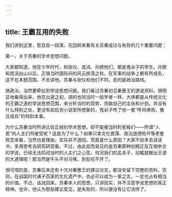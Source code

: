 ```yaml
---
---
---
```

title: 王霸互用的失败
---




我们讲到这里，暂且告一段落，先回转来看有关苏秦成功与失败的几个重要问题：

第一，关于苏秦的学术思想问题。

大家都知道，他在少年时代，和张仪、庞涓、孙膑他们，都是鬼谷子的学生。孙膑和庞涓出山以后，正值当时国际间的风云排荡之秋，在军事的战争上都有所成名，这不在本题范围，不去讲他。苏秦与张仪和他们不同，走的是政治路线。

搞政治，当然要牵扯到学说思想问题。我们看过苏秦初见秦惠王的游说资料，很明显地看得出来，他在出道之初，讲的也同当时一般学者一样，大体都是从传统文化的王霸之道的学说思想范围，来分析当时的现势，贡献自己的主张和计划。并没有什么特别之处，更没有如后世小说家所想象的，鬼谷子传了他一套“呼风唤雨，撒豆成兵”的特别本事。

为什么苏秦当时所讲比较正规的学术思想，却不能被当时的老板们——所谓“人君”的人主们所接受呢？这是为了什么？如果只拿文化衰落、政治道德败坏等老套观念来看，当然也是理由，实际并不透彻。究竟是什么原因？大家不妨多去读读书，多用思考去研究研究看。不过，由此显而易见的是苏秦那种初期正反互相参合的学说，已经无法扣动当时的人主们之心弦，何况我们的孟夫子，动辄就搬出王道的大道理呢！那当然是牛头不对马嘴，到处吃不开了。

很可惜的是，苏秦后来还有十次对秦惠王的建议论文，都没有留下完整的资料。否则，在战国时代诸子百家的文化遗产中，也必可以成为一家之言，一定也占有相当的价值。不过，话说回来，苏秦本人的思想，只讲现实，并不注意学说思想的真正精神。也许，他认为那些建议意见，是失败的，所以便没有让它流传了。